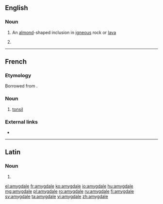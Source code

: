 ==English==

===Noun===
{{head|en|noun}}

# {{label|en|geology}} An [[almond]]-shaped inclusion in [[igneous]] rock or [[lava]]
# {{misspelling of|amygdala|lang=en}}

----

==French==

===Etymology===
Borrowed from {{etyl|la|fr}} {{m|la|amygdala||almond}}.

===Noun===
{{fr-noun|f}}

# {{label|fr|anatomy}} [[tonsil]]

===External links===
* {{R:TLFi}}

----

==Latin==

===Noun===
{{la-noun-form|amygdale}}

# {{inflection of|amygdalus||voc|s|lang=la}}

[[el:amygdale]]
[[fr:amygdale]]
[[ko:amygdale]]
[[io:amygdale]]
[[hu:amygdale]]
[[mg:amygdale]]
[[pl:amygdale]]
[[ro:amygdale]]
[[ru:amygdale]]
[[fi:amygdale]]
[[sv:amygdale]]
[[ta:amygdale]]
[[vi:amygdale]]
[[zh:amygdale]]